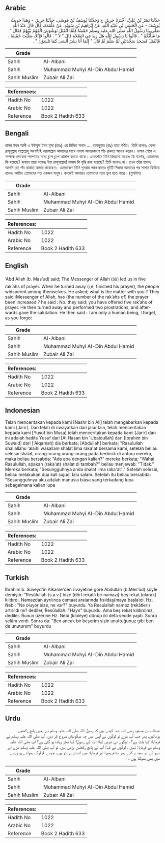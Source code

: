 ## Arabic


<div dir="rtl" lang="ar" style={{fontSize:'larger',backgroundColor:'#f8f9fa',padding:20}}>
حَدَّثَنَا نَصْرُ بْنُ عَلِيٍّ، أَخْبَرَنَا جَرِيرٌ، ح وَحَدَّثَنَا يُوسُفُ بْنُ مُوسَى، حَدَّثَنَا جَرِيرٌ، - وَهَذَا حَدِيثُ يُوسُفَ - عَنِ الْحَسَنِ بْنِ عُبَيْدِ اللَّهِ، عَنْ إِبْرَاهِيمَ بْنِ سُوَيْدٍ، عَنْ عَلْقَمَةَ، قَالَ قَالَ عَبْدُ اللَّهِ صَلَّى بِنَا رَسُولُ اللَّهِ صلى الله عليه وسلم خَمْسًا فَلَمَّا انْفَتَلَ تَوَشْوَشَ الْقَوْمُ بَيْنَهُمْ فَقَالَ ‏"‏ مَا شَأْنُكُمْ ‏"‏ ‏.‏ قَالُوا يَا رَسُولَ اللَّهِ هَلْ زِيدَ فِي الصَّلاَةِ قَالَ ‏"‏ لاَ ‏"‏ ‏.‏ قَالُوا فَإِنَّكَ صَلَّيْتَ خَمْسًا ‏.‏ فَانْفَتَلَ فَسَجَدَ سَجْدَتَيْنِ ثُمَّ سَلَّمَ ثُمَّ قَالَ ‏"‏ إِنَّمَا أَنَا بَشَرٌ أَنْسَى كَمَا تَنْسَوْنَ ‏"‏ ‏.‏
</div>
<div style={{backgroundColor:'#f8f9fa',padding:20, marginBottom: 10}}><table> <thead> <tr> <th>Grade</th> <th></th> </tr> </thead> <tbody> <tr><td>Sahih</td><td>Al-Albani</td></tr><tr><td>Sahih</td><td>Muhammad Muhyi Al-Din Abdul Hamid</td></tr><tr><td>Sahih Muslim</td><td>Zubair Ali Zai</td></tr></tbody></table><table> <thead> <tr> <th>References:</th> <th></th> </tr> </thead> <tbody><tr><td>Hadith No</td><td>1022</td></tr><tr><td>Arabic No</td><td>1022</td></tr><tr><td>Reference</td><td>Book 2 Hadith 633</td></tr></tbody></table></div>

## Bengali


<div dir="ltr" lang="bn" style={{fontSize:'larger',backgroundColor:'#f8f9fa',padding:20}}>
নাসর ইবন আলী ও ইউসুফ ইবন মূসা (রহঃ) এর মিলিত সনদে .... আবদুল্লাহ (রাঃ) হতে বর্ণিত। তিনি বলেনঃ একদা রাসূলুল্লাহ সাল্লাল্লাহু আলাইহি ওয়াসাল্লাম আমাদের সাথে নামায আদায়কালে পাঁচ রাকাত আদায় করেন। নামায শেষে এ সম্পর্কে লোকেরা পরষ্পরের মধ্যে চুপে চুপে আলাপ করতে থাকে। এতদ্দর্শনে তিনি জিজ্ঞাসা করেনঃ কি ব্যাপার, তোমাদের কি হয়েছে? জবাবে তারা বলেনঃ ইয়া রাসূলাল্লাহ! নামায কি বৃদ্ধি করা হয়েছে? তিনি বলেনঃ না। তখন তাঁরা বলেনঃ আপনি তো পাঁচ রাকাত আদায় করেছেন। এতদশ্রবণে তিনি পুনরায় গমন করতঃ দুইটি সিজদা আদায়ের পর সালাম ফিরিয়ে বলেনঃ আমিও তোমাদের মত একজন মানুষ। কাজেই আমারও তোমাদের ন্যায় ভুল হতে পারে। (মুসলিম)
</div>
<div style={{backgroundColor:'#f8f9fa',padding:20, marginBottom: 10}}><table> <thead> <tr> <th>Grade</th> <th></th> </tr> </thead> <tbody> <tr><td>Sahih</td><td>Al-Albani</td></tr><tr><td>Sahih</td><td>Muhammad Muhyi Al-Din Abdul Hamid</td></tr><tr><td>Sahih Muslim</td><td>Zubair Ali Zai</td></tr></tbody></table><table> <thead> <tr> <th>References:</th> <th></th> </tr> </thead> <tbody><tr><td>Hadith No</td><td>1022</td></tr><tr><td>Arabic No</td><td>1022</td></tr><tr><td>Reference</td><td>Book 2 Hadith 633</td></tr></tbody></table></div>

## English


<div dir="ltr" lang="en" style={{fontSize:'larger',backgroundColor:'#f8f9fa',padding:20}}>
‘Abd Allah (b. Mas’ud) said; The Messenger of Allah (ﷺ) led us in five rak’ahs of prayer. When he turned away (i,e, finished his prayer), the people whispered among themselves. He asked; what is the matter with you ? They said :Messenger of Allah, has (the number of the rak’ahs of) the prayer been increased ? he said : No. they said; you have offered five rak’ahs of prayer. He then turned away and performed two prostrations, and afterwards gave the salutation. He then said : I am only a human being, I forget, as you forget
</div>
<div style={{backgroundColor:'#f8f9fa',padding:20, marginBottom: 10}}><table> <thead> <tr> <th>Grade</th> <th></th> </tr> </thead> <tbody> <tr><td>Sahih</td><td>Al-Albani</td></tr><tr><td>Sahih</td><td>Muhammad Muhyi Al-Din Abdul Hamid</td></tr><tr><td>Sahih Muslim</td><td>Zubair Ali Zai</td></tr></tbody></table><table> <thead> <tr> <th>References:</th> <th></th> </tr> </thead> <tbody><tr><td>Hadith No</td><td>1022</td></tr><tr><td>Arabic No</td><td>1022</td></tr><tr><td>Reference</td><td>Book 2 Hadith 633</td></tr></tbody></table></div>

## Indonesian


<div dir="ltr" lang="id" style={{fontSize:'larger',backgroundColor:'#f8f9fa',padding:20}}>
Telah menceritakan kepada kami [Nashr bin Ali] telah mengabarkan kepada kami [Jarir]. Dan telah di riwayatkan dari jalur lain, telah menceritakan kepada kami [Yusuf bin Musa] telah menceritakan kepada kami [Jarir] dan ini adalah hadits Yusuf dari [Al Hasan bin 'Ubaidullah] dari [Ibrahim bin Suwaid] dari ['Alqamah] dia berkata; [Abdullah] berkata; "Rasulullah shallallahu 'alaihi wasallam shalat lima raka'at bersama kami, setelah beliau selesai shalat, orang-orang orang-orang pada berbisik di antara mereka, maka beliau bersabda: "Ada apa dengan kalian?" mereka berkata; "Wahai Rasulullah, apakah (raka'at) shalat di tambah?" beliau menjawab: "Tidak." Mereka berkata; "Sesungguhnya anda shalat lima raka'at1." Setelah selesai, beliau melakukan dua kali sujud, lalu salam. Setelah itu beliau bersabda: "Sesungguhnya aku adalah manusia biasa yang terkadang lupa sebagaimana kalian lupa
</div>
<div style={{backgroundColor:'#f8f9fa',padding:20, marginBottom: 10}}><table> <thead> <tr> <th>Grade</th> <th></th> </tr> </thead> <tbody> <tr><td>Sahih</td><td>Al-Albani</td></tr><tr><td>Sahih</td><td>Muhammad Muhyi Al-Din Abdul Hamid</td></tr><tr><td>Sahih Muslim</td><td>Zubair Ali Zai</td></tr></tbody></table><table> <thead> <tr> <th>References:</th> <th></th> </tr> </thead> <tbody><tr><td>Hadith No</td><td>1022</td></tr><tr><td>Arabic No</td><td>1022</td></tr><tr><td>Reference</td><td>Book 2 Hadith 633</td></tr></tbody></table></div>

## Turkish


<div dir="ltr" lang="tr" style={{fontSize:'larger',backgroundColor:'#f8f9fa',padding:20}}>
İbrahim b. Süveyd'in Alkame'den rivayetine göre Abdullah (b.Mes'ûd) şöyle demiştir: "Resûlullah (s.a.v.) bize (dört rekatlı bir namazı) beş rekat (olarak) kıldırdı. Namazdan ayrılınca cemaat aralarında fısıldaş(maya başla)dı. Hz. Nebi: "Ne oluyor size, ne var?" buyurdu. Ya Resulallah namaz (rekâtleri) artırıldı mı? dediler, Resûlullah: "Hayır" buyurdu. Ama beş rekat kıldırdınız, dediler. Bunun üzerine Hz. Nebi (kıbleye) dönüp iki defa secde yaptı. Sonra selâm verdi. Sonra da: "Ben ancak bir beşerim sizin unuttuğunuz gibi ben de unuturum" buyurdu
</div>
<div style={{backgroundColor:'#f8f9fa',padding:20, marginBottom: 10}}><table> <thead> <tr> <th>Grade</th> <th></th> </tr> </thead> <tbody> <tr><td>Sahih</td><td>Al-Albani</td></tr><tr><td>Sahih</td><td>Muhammad Muhyi Al-Din Abdul Hamid</td></tr><tr><td>Sahih Muslim</td><td>Zubair Ali Zai</td></tr></tbody></table><table> <thead> <tr> <th>References:</th> <th></th> </tr> </thead> <tbody><tr><td>Hadith No</td><td>1022</td></tr><tr><td>Arabic No</td><td>1022</td></tr><tr><td>Reference</td><td>Book 2 Hadith 633</td></tr></tbody></table></div>

## Urdu


<div dir="rtl" lang="ur" style={{fontSize:'larger',backgroundColor:'#f8f9fa',padding:20}}>
عبداللہ بن مسعود رضی اللہ عنہ کہتے ہیں کہ رسول اللہ صلی اللہ علیہ وسلم نے ہمیں پانچ رکعتیں پڑھائیں، پھر جب آپ مڑے تو لوگوں نے آپس میں چہ میگوئیاں شروع کر دیں، آپ صلی اللہ علیہ وسلم نے فرمایا: کیا بات ہے؟ ، لوگوں نے عرض کیا: اللہ کے رسول! کیا نماز زیادہ ہو گئی ہے؟ آپ صلی اللہ علیہ وسلم نے فرمایا: نہیں ، لوگوں نے کہا: آپ نے پانچ رکعتیں پڑھی ہیں، تو آپ صلی اللہ علیہ وسلم مڑے اور سہو کے دو سجدے کئے پھر سلام پھیرا اور فرمایا: میں انسان ہی تو ہوں، جیسے تم لوگ بھولتے ہو ویسے میں بھی بھولتا ہوں ۔
</div>
<div style={{backgroundColor:'#f8f9fa',padding:20, marginBottom: 10}}><table> <thead> <tr> <th>Grade</th> <th></th> </tr> </thead> <tbody> <tr><td>Sahih</td><td>Al-Albani</td></tr><tr><td>Sahih</td><td>Muhammad Muhyi Al-Din Abdul Hamid</td></tr><tr><td>Sahih Muslim</td><td>Zubair Ali Zai</td></tr></tbody></table><table> <thead> <tr> <th>References:</th> <th></th> </tr> </thead> <tbody><tr><td>Hadith No</td><td>1022</td></tr><tr><td>Arabic No</td><td>1022</td></tr><tr><td>Reference</td><td>Book 2 Hadith 633</td></tr></tbody></table></div>